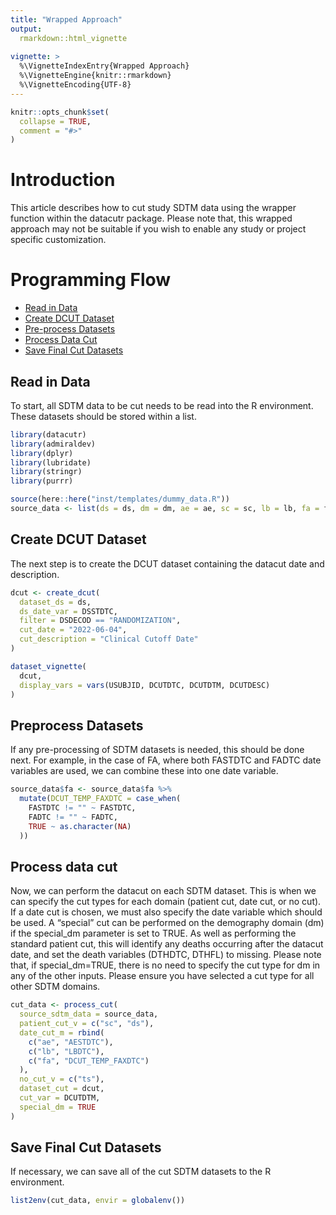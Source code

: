 ```yaml
---
title: "Wrapped Approach"
output: 
  rmarkdown::html_vignette
    
vignette: >
  %\VignetteIndexEntry{Wrapped Approach}
  %\VignetteEngine{knitr::rmarkdown}
  %\VignetteEncoding{UTF-8}
---
```


```r
knitr::opts_chunk$set(
  collapse = TRUE,
  comment = "#>"
)
```

# Introduction

This article describes how to cut study SDTM data using the wrapper function within the datacutr package. Please note that,
this wrapped approach may not be suitable if you wish to enable any study or project specific customization.

# Programming Flow

* [Read in Data](#readdata)
* [Create DCUT Dataset](#dcut)
* [Pre-process Datasets](#preprocess)
* [Process Data Cut](#processcut)
* [Save Final Cut Datasets](#save)

## Read in Data {#readdata}

To start, all SDTM data to be cut needs to be read into the R environment. These datasets should be stored within a list.

```r
library(datacutr)
library(admiraldev)
library(dplyr)
library(lubridate)
library(stringr)
library(purrr)

source(here::here("inst/templates/dummy_data.R"))
source_data <- list(ds = ds, dm = dm, ae = ae, sc = sc, lb = lb, fa = fa, ts = ts)
```

## Create DCUT Dataset {#dcut}

The next step is to create the DCUT dataset containing the datacut date and description.

```r
dcut <- create_dcut(
  dataset_ds = ds,
  ds_date_var = DSSTDTC,
  filter = DSDECOD == "RANDOMIZATION",
  cut_date = "2022-06-04",
  cut_description = "Clinical Cutoff Date"
)
```

```r
dataset_vignette(
  dcut,
  display_vars = vars(USUBJID, DCUTDTC, DCUTDTM, DCUTDESC)
)
```

## Preprocess Datasets {#preprocess}

If any pre-processing of SDTM datasets is needed, this should be done next. For example, in the case of FA, where both FASTDTC and FADTC date variables are used, we can combine these into one date variable.  

```r
source_data$fa <- source_data$fa %>%
  mutate(DCUT_TEMP_FAXDTC = case_when(
    FASTDTC != "" ~ FASTDTC,
    FADTC != "" ~ FADTC,
    TRUE ~ as.character(NA)
  ))
```

## Process data cut {#processcut}

Now, we can perform the datacut on each SDTM dataset. This is when we can specify the cut types for each domain (patient cut, date cut, or no cut). If a date cut is chosen, we must also specify the date variable which should be used. 
A "special" cut can be performed on the demography domain (dm) if the special_dm parameter is set to TRUE. As well as performing the standard patient cut, this will identify any deaths occurring after the datacut date, and set the death variables (DTHDTC, DTHFL) to missing. Please note that, if special_dm=TRUE, there is no need to specify the cut type for dm in any of the other inputs. Please ensure you have selected a cut type for all other SDTM domains. 

```r
cut_data <- process_cut(
  source_sdtm_data = source_data,
  patient_cut_v = c("sc", "ds"),
  date_cut_m = rbind(
    c("ae", "AESTDTC"),
    c("lb", "LBDTC"),
    c("fa", "DCUT_TEMP_FAXDTC")
  ),
  no_cut_v = c("ts"),
  dataset_cut = dcut,
  cut_var = DCUTDTM,
  special_dm = TRUE
)
```


## Save Final Cut Datasets {#save}

If necessary, we can save all of the cut SDTM datasets to the R environment. 

```r
list2env(cut_data, envir = globalenv())
```
